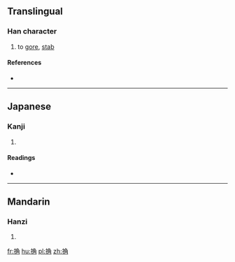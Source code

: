 ==Translingual==

===Han character===
{{Han char|rn=64|rad=手|as=07|sn=10|four=5702<sub>7</sub>|canj=手弓月土 (QNBG), 手弓月手 (QNBQ)|ids=⿰[[扌]][[角]]}}

# to [[gore]], [[stab]]

====References====
* {{Han ref|kx=0434.080|dkj=12156|dj=0783.150|hdz=31886.070|uh=6354|ud=25428|bh=D1C2|bd=53698}}

----

==Japanese==

===Kanji===
{{ja-kanji|grade=|rs=手07}}

# {{defn|lang=ja|sort=手07}}

====Readings====
* {{ja-readings|on=[[かく]] (kaku), [[さく]] (saku), [[ざく]] (zaku)|kun=[[とる]] (toru)}}

----

==Mandarin==

===Hanzi===
{{cmn-hanzi|pin=[[jué]] ([[jue2]])|wg=chüeh<sup>2</sup>}}

# {{defn|lang=cmn|sort=手07}}

[[fr:捔]]
[[hu:捔]]
[[pl:捔]]
[[zh:捔]]